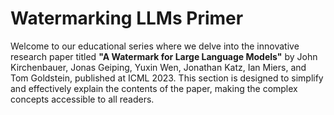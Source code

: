 # Watermarking LLMs Primer
Welcome to our educational series where we delve into the innovative research paper titled **"A Watermark for Large Language Models"** by John Kirchenbauer, Jonas Geiping, Yuxin Wen, Jonathan Katz, Ian Miers, and Tom Goldstein, published at ICML 2023. This section is designed to simplify and effectively explain the contents of the paper, making the complex concepts accessible to all readers.<br/>
